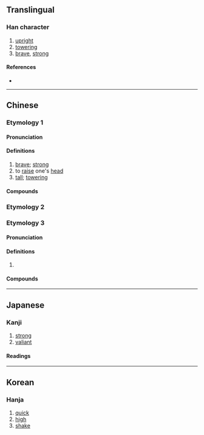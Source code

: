 {{character info}}
==Translingual==

===Han character===
{{Han char|rn=9|rad=人|as=03|sn=5|four=28217|canj=OON|ids=⿰亻乞}}

# [[upright]]
# [[towering]]
# [[brave]], [[strong]]

====References====
* {{Han ref|kx=0093.070|dkj=00382|dj=0197.040|hdz=10114.050|uh=4EE1|ud=20193|bh=C968|bd=51560}}

----

==Chinese==

===Etymology 1===
{{zh-forms|alt=㐹-brave; strong,圪-tall; towering}}

====Pronunciation====
{{zh-pron
|m=yì
|c=ngat6
|mc=y
|oc=y
|ma=
|cat=a,v
}}

====Definitions====
{{zh-hanzi}}

# [[brave]]; [[strong]]
# to [[raise]] one's [[head]]
# [[tall]]; [[towering]]

====Compounds====
{{zh-der|仡仡|仡立|仡勇|仡栗|仡然}}

===Etymology 2===
{{zh-see|𦨉|v}}

===Etymology 3===
{{zh-forms}}

====Pronunciation====
{{zh-pron
|m=gē
|c=go1
|ma=
|cat=n
}}

====Definitions====
{{zh-hanzi}}

# {{zh-only|仡佬}}

====Compounds====
{{zh-der|仡佬|仡佬族|仡佬語}}

----

==Japanese==

===Kanji===
{{ja-kanji|grade=|rs=人03}}

# [[strong]]
# [[valiant]]

====Readings====
{{ja-readings
|goon=こち, ごち
|kanon=きつ
|kun=いさ-まし.い
}}

----

==Korean==

===Hanja===
{{ko-hanja|날래다|날랠|흘}}

# [[quick]]
# [[high]]
# [[shake]]